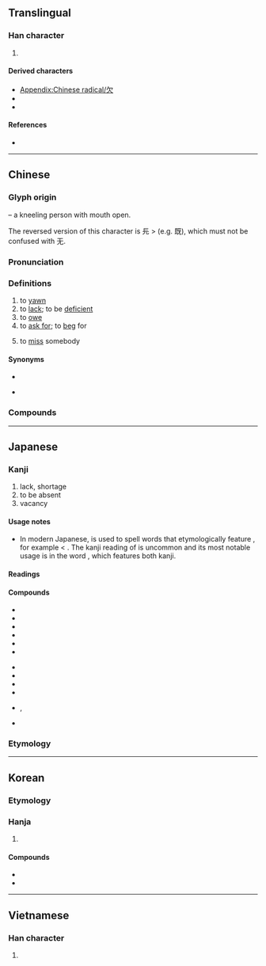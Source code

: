 {{also|缺}}
{{character info}}
{{character info|⽋}}
==Translingual==
{{stroke order|strokes=4}}
{{stroke order|type=animate}}

===Han character===
{{Han char|rn=76|rad=欠|as=00|sn=4|four=27802|canj=NO|ids=⿱⺈人}}

# {{mul-kangxi radical-def}}

====Derived characters====
* [[Appendix:Chinese radical/欠]]
* {{l|mul|[[㐸]], [[吹]], [[坎]], [[𫰑]], [[𢁧]], [[弞]], [[𢓑]], [[忺]], [[扻]], [[㳄]], [[𤝆]], [[𬮼]], [[杴]], [[𣧋]], [[𣬴]], [[炊]], [[㸝]], [[𤘯]], [[𤜹]], [[㺵]], [[肷]], [[𥎯]], [[砍]], [[𮂸]], [[𪉁]], [[𥸷]], [[䊻]], [[缼]], [[𫆁]], [[𦥞]], [[𠲭]], [[𢆘]], [[㰷]], [[𮗦]], [[䚿]], [[赥]], [[赼]], [[𧿞]], [[軟]]([[软]]), [[𨠅]], [[𨱟]], [[𮮅]], [[欽]]([[钦]]), [[𣶙]], [[𩉢]], [[𩎗]], [[飲]]([[飮]],[[饮]]), [[𮩹]], [[䯉]], [[𩲟]], [[漱]], [[𨖯]], [[𨼤]], [[𩵢]], [[𫜌]], [[𪌒]], [[𪕆]], [[𡁍]], [[𪖗]], [[𢸈]], [[𮯀]], [[𠑁]], [[𦆃]], [[龡]], [[𬩠]]}}
* {{l|mul|[[𭤠]], [[𣪄]], [[𤝀]], [[芡]], [[䇜]], [[𢇣]], [[𤴼]], [[𮤉]], [[𣪳]], [[燞]], [[䪠]]}}

====References====
* {{Han ref|kx=0565.010|dkj=15991|dj=0953.350|hdz=32133.010|uh=6B20|ud=27424|bh=A4ED|bd=42221}}

----

==Chinese==
{{zh-forms|alt=㐸}}

===Glyph origin===
{{Han etyl}}
{{liushu|p}} – a kneeling person with mouth open.

The reversed version of this character is 㒫 > {{zh-l|*旡}} (e.g. 既), which must not be confused with 无.

===Pronunciation===
{{zh-pron
|m=qiàn
|m-s=
|dg=
|c=him3
|c-t=him1
|g=qien3
|h=pfs=khiam;gd=kiam4
|j=qie3
|mb=ki̿ng
|md=kiéng
|mn=ml,jj,tw:khiàm
|mn-t=kiam3/kiêm3/kiang3
|mn-t_note=kiam3 - Shantou, Chaoyang, Jieyang, Raoping; kiêm3 - Chaozhou; kiang3 - Chenghai
|w=2qi
|x=qienn4
|mc=y
|oc=y
|ma=y
|cat=v,a
}}

===Definitions===
{{zh-hanzi}}

# to [[yawn]]
# to [[lack]]; to be [[deficient]]
# to [[owe]]
# to [[ask for]]; to [[beg]] for
#: {{zh-x|欠揍|asking for a beating}}
# {{lb|zh|Wuhan}} to [[miss]] somebody

====Synonyms====
* {{s|to lack}}
{{zh-syn-saurus|短缺}}
* {{s|to owe}}
{{zh-dial|欠}}

===Compounds===
{{zh-der|欠安|欠火|欠佳|欠格:abessive case|欠據|欠款|欠情|欠少|欠伸|欠身|欠條|哈欠|下欠|呵欠|尾欠|只欠東風|呵欠連天|官欠|外欠|七拖八欠|兩不相欠|撇欠|欠資|欠收|打呵欠|懸欠|欠債還錢|欠租|短欠|積欠|欠繳|欠妥|拖欠|欠薪|欠稅|打哈欠|欠揍|欠債|欠契|欠資郵票|欠當|欠事|欠缺|欠好|掛欠|索欠|虧欠|風欠|落虧欠|賒欠|缺欠|手欠|嘴欠|欠奉}}

{{zh-cat|Elementary}}

----

==Japanese==
{{ja-kanji forms|欠|缺}}

===Kanji===
{{ja-kanji|grade=4|rs=欠00|kyu=缺}}

# lack, shortage
# to be absent
# vacancy

====Usage notes====
* In modern Japanese, {{ja-r|欠|けん}} is used to spell words that etymologically feature {{ja-r|缺|けつ}}, for example {{ja-r|欠%席|けっ%せき}} < {{ja-r|缺%席|けっ%せき}}. The kanji reading of {{ja-r|欠|けん}} is uncommon and its most notable usage is in the word {{ja-r|欠%缺|けん%けつ}}, which features both kanji.

====Readings====
{{ja-readings
|goon=こん
|kanon=けん
|kanyoon=けち, けつ
|kun=か-く, か-ける, あくび-
}}

====Compounds====
{{der-top|Compounds}}
* {{ja-r|欠伸|あくび}}
* {{ja-r|欠%員|けつ%いん}}
* {{ja-r|欠%格|けっ%かく}}
* {{ja-r|欠%陥|けっ%かん}}
* {{ja-r|欠%勤|けっ%きん}}
* {{ja-r|欠%如|けつ%じょ}}
{{der-mid}}
* {{ja-r|欠%席|けっ%せき}}
* {{ja-r|欠%席 裁%判|けっ%せき さい%ばん}}
* {{ja-r|欠%損|けっ%そん}}
* {{ja-r|欠%番|けつ%ばん}}
* {{ja-r|欠%乏|けつ%ぼう}}, {{ja-r|欠%乏|けつ%ぼく}}
* {{ja-r|欠%缺|けん%けつ|[[lack]]}}
{{der-bottom}}

===Etymology===
{{ja-kanjitab|yomi=k|あくび|kyu=-}}
{{ja-see|あくび}}

----

==Korean==

===Etymology===

===Hanja===
{{ko-hanja|하품|흠}}

# {{hanja form of|흠|[[yawn]]}}

====Compounds====
* {{ko-l|흠결|欠缺|[[deficiency]], [[lack]]}}
* {{ko-l|흠신|欠伸|[[yawn]] and [[stretch]]}}

----

==Vietnamese==

===Han character===
{{vi-readings|reading=khiếm|rs=欠00}}

# {{rfdef|vi|sort=欠00}}

[[Category:CJKV radicals| ]]